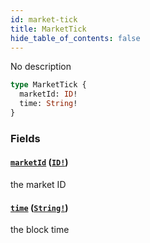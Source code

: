 ```yaml
---
id: market-tick
title: MarketTick
hide_table_of_contents: false
---
```



No description

```graphql
type MarketTick {
  marketId: ID!
  time: String!
}
```


### Fields

#### [`marketId`](#) ([`ID!`](/docs/testnet/graphql/scalars/id))

the market ID


#### [`time`](#) ([`String!`](/docs/testnet/graphql/scalars/string))

the block time




